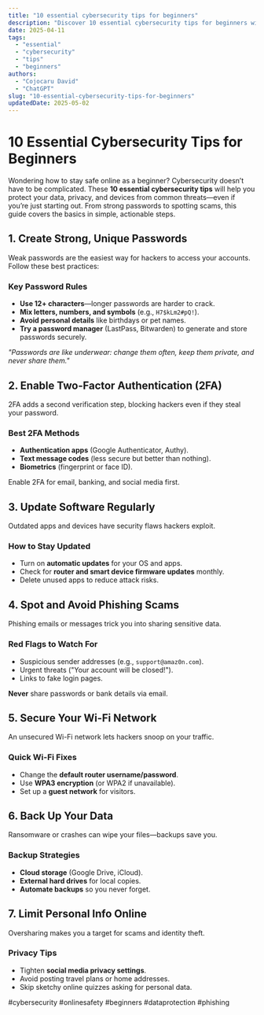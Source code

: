 ```yaml
---
title: "10 essential cybersecurity tips for beginners"
description: "Discover 10 essential cybersecurity tips for beginners with this in-depth guide, providing actionable insights and practical tips to boost your knowledge and results."
date: 2025-04-11
tags:
  - "essential"
  - "cybersecurity"
  - "tips"
  - "beginners"
authors:
  - "Cojocaru David"
  - "ChatGPT"
slug: "10-essential-cybersecurity-tips-for-beginners"
updatedDate: 2025-05-02
---
```


# 10 Essential Cybersecurity Tips for Beginners  

Wondering how to stay safe online as a beginner? Cybersecurity doesn’t have to be complicated. These **10 essential cybersecurity tips** will help you protect your data, privacy, and devices from common threats—even if you’re just starting out. From strong passwords to spotting scams, this guide covers the basics in simple, actionable steps.  

## 1. Create Strong, Unique Passwords  

Weak passwords are the easiest way for hackers to access your accounts. Follow these best practices:  

### Key Password Rules  
- **Use 12+ characters**—longer passwords are harder to crack.  
- **Mix letters, numbers, and symbols** (e.g., `H7$kLm2#pQ!`).  
- **Avoid personal details** like birthdays or pet names.  
- **Try a password manager** (LastPass, Bitwarden) to generate and store passwords securely.  

_"Passwords are like underwear: change them often, keep them private, and never share them."_  

## 2. Enable Two-Factor Authentication (2FA)  

2FA adds a second verification step, blocking hackers even if they steal your password.  

### Best 2FA Methods  
- **Authentication apps** (Google Authenticator, Authy).  
- **Text message codes** (less secure but better than nothing).  
- **Biometrics** (fingerprint or face ID).  

Enable 2FA for email, banking, and social media first.  

## 3. Update Software Regularly  

Outdated apps and devices have security flaws hackers exploit.  

### How to Stay Updated  
- Turn on **automatic updates** for your OS and apps.  
- Check for **router and smart device firmware updates** monthly.  
- Delete unused apps to reduce attack risks.  

## 4. Spot and Avoid Phishing Scams  

Phishing emails or messages trick you into sharing sensitive data.  

### Red Flags to Watch For  
- Suspicious sender addresses (e.g., `support@amaz0n.com`).  
- Urgent threats ("Your account will be closed!").  
- Links to fake login pages.  

**Never** share passwords or bank details via email.  

## 5. Secure Your Wi-Fi Network  

An unsecured Wi-Fi network lets hackers snoop on your traffic.  

### Quick Wi-Fi Fixes  
- Change the **default router username/password**.  
- Use **WPA3 encryption** (or WPA2 if unavailable).  
- Set up a **guest network** for visitors.  

## 6. Back Up Your Data  

Ransomware or crashes can wipe your files—backups save you.  

### Backup Strategies  
- **Cloud storage** (Google Drive, iCloud).  
- **External hard drives** for local copies.  
- **Automate backups** so you never forget.  

## 7. Limit Personal Info Online  

Oversharing makes you a target for scams and identity theft.  

### Privacy Tips  
- Tighten **social media privacy settings**.  
- Avoid posting travel plans or home addresses.  
- Skip sketchy online quizzes asking for personal data.  

#cybersecurity #onlinesafety #beginners #dataprotection #phishing
